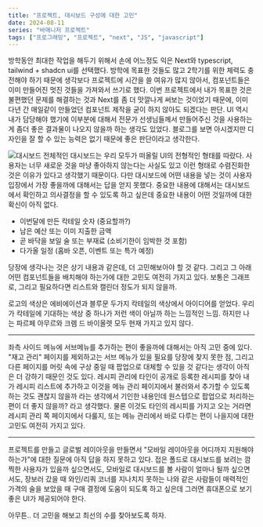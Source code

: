 ```yaml
---
title: "프로젝트, 대시보드 구성에 대한 고민"
date: 2024-08-11
series: "바매니저 프로젝트"
tags: ["프로그래밍", "프로젝트", "next", "JS", "javascript"]
---
```


방학동안 최대한 작업을 해두기 위해서 손에 어느정도 익은 Next와 typescript, tailwind + shadcn ui를 선택했다.
방학에 목표한 것들도 많고 2학기를 위한 체력도 충전해야 하기 때문에 생각보다 프로젝트에 시간을 쓸 여유가 많지 않아서, 컴포넌트들은 이미 만들어진 멋진 것들을 가져와서 쓰기로 했다.
이번 프로젝트에서 내가 목표한 것은 불편했던 문제를 해결하는 것과 Next를 좀 더 맛깔나게 써보는 것이었기 때문에, 이미 다년 간 매일같이 만들었던 컴포넌트 제작을 굳이 하지 않아도 되겠다는 판단.
UI 역시 내가 담당해야 했기에 이부분에 대해서 전문가 선생님들께서 만들어주신 것을 사용하는게 좀더 좋은 결과물이 나오지 않을까 하는 생각도 있었다.
블로그를 보면 아시겠지만 디자인을 잘 할 수 있는 능력은 없기 때문에 좋은 판단이라고 생각한다.

![대시보드](/images/dashboard.png)
전체적인 대시보드는 우리 모두가 떠올릴 UI의 전형적인 형태를 따랐다.
사용자는 너무 새로운 것을 마냥 좋아하지 않는다는 사실도 있고 이런 형태로 수렴진화한 것은 이유가 있다고 생각했기 때문이다.
다만 대시보드에 어떤 내용을 넣는 것이 사용자 입장에서 가장 좋을까에 대해서는 답을 얻지 못했다.
중요한 내용에 대해서는 대시보드에서 확인하고 의사결정을 할 수 있도록 하고 싶은데 중요한 내용이 어떤 것일까에 대한 확신이 아직 없다.
- 이번달에 만든 칵테일 숫자 (중요할까?)
- 남은 예산 또는 이미 지출한 금액
- 곧 바닥을 보일 술 또는 부재료 (소비기한이 임박한 것 포함)
- 다가올 일정 (홈바 오픈, 이벤트 또는 특가 예정)

당장에 생각나는 것은 상기 내용과 같은데, 더 고민해보아야 할 것 같다.
그리고 그 아래 어떤 컴포넌트들을 배치해야 하는가에 대한 고민도 여전히 가지고 있다.
보통은 그래프로, 그리고 필요하다면 리스트와 캘린더 정도가 되지 않을까.

로고의 색상은 에비에이션과 블루문 두가지 칵테일의 색상에서 아이디어를 얻었다.
우리가 칵테일에 기대하는 색상 중 하나가 저런 색이 아닐까 하는 느낌적인 느낌.
하지만 나는 파르페 아무르와 크렘 드 바이올렛 모두 현재 가지고 있지 않다.

---

좌측 사이드 메뉴에 서브메뉴를 추가하는 편이 좋을까에 대해서는 아직 고민 중에 있다.
"재고 관리" 페이지를 제외하고는 서브 메뉴가 있을 필요를 당장에 찾지 못한 점, 그리고 다른 페이지를 머릿 속에 구상 중일 때 팝업으로 대체할 수 있을 것 같다는 생각이 아직은 더 강하기 때문인 것도 있다.
레시피 관리에 타인이 공개로 등록한 레시피를 찾아 내가 레시피 리스트에 추가하고 이것을 메뉴 관리 페이지에서 불러와서 추가할 수 있도록 하는 것도 괜찮지 않을까 라는 생각에서 기인한 내용인데 원스텝으로 팝업으로 처리하는 편이 더 좋지 않을까? 라고 생각했다.
물론 이것도 타인의 레시피를 가지고 오는 거라면 레시피 관리 쪽 페이지에서 다룰지, 또는 메뉴 관리에서 바로 다루는 편이 나을지에 대한 고민도 여전히 가지고 있다.

---

프로젝트를 만들고 글로벌 레이아웃을 만들면서 "모바일 레이아웃을 어디까지 지원해야 하는가"에 대한 질문에 아직 답을 하지 못하고 있다.
접은 폴드로 대시보드를 보려는 깜찍한 사용자가 있을까 싶으면서도, 모바일로 대시보드를 볼 사람이 얼마나 될까 싶으면서도, 장보러 갔을 때 와인/리쿼 코너를 지나치지 못하는 나와 같은 사람들이 매력적인 가격의 술을 보았을 때 구매 결정에 도움이 되도록 하고 싶은데 그러면 휴대폰으로 보기 좋은 UI가 제공되어야 한다.

아무튼.. 더 고민을 해보고 최선의 수를 찾아보도록 하자.